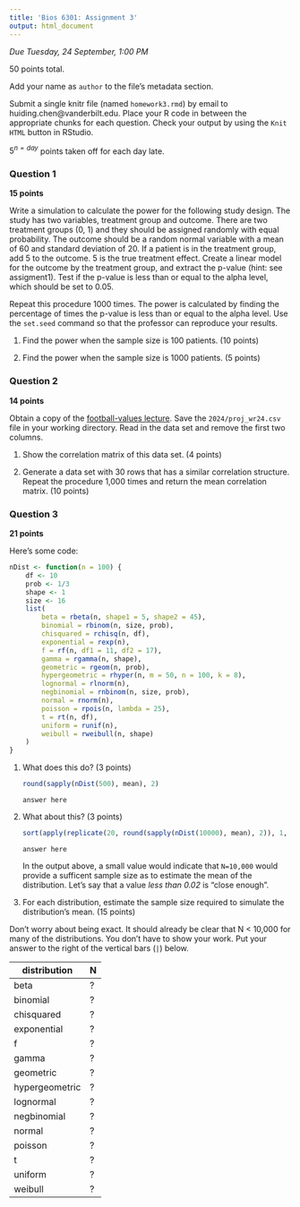 ```yaml
---
title: 'Bios 6301: Assignment 3'
output: html_document
---
```


*Due Tuesday, 24 September, 1:00 PM*

50 points total.

Add your name as `author` to the file's metadata section.

Submit a single knitr file (named `homework3.rmd`) by email to huiding.chen@vanderbilt.edu.
Place your R code in between the appropriate chunks for each question.
Check your output by using the `Knit HTML` button in RStudio.

$5^{n=day}$ points taken off for each day late.

### Question 1 ###

**15 points**

Write a simulation to calculate the power for the following study
design.  The study has two variables, treatment group and outcome.
There are two treatment groups (0, 1) and they should be assigned
randomly with equal probability.  The outcome should be a random normal
variable with a mean of 60 and standard deviation of 20.  If a patient
is in the treatment group, add 5 to the outcome.  5 is the true
treatment effect.  Create a linear model for the outcome by the
treatment group, and extract the p-value (hint: see assigment1).
Test if the p-value is less than or equal to the alpha level, which
should be set to 0.05.

Repeat this procedure 1000 times. The power is calculated by finding
the percentage of times the p-value is less than or equal to the alpha
level.  Use the `set.seed` command so that the professor can reproduce
your results.

1. Find the power when the sample size is 100 patients. (10 points)

1. Find the power when the sample size is 1000 patients. (5 points)

### Question 2 ###

**14 points**

Obtain a copy of the [football-values lecture](https://github.com/couthcommander/football-values).
Save the `2024/proj_wr24.csv` file in your working directory.  Read
in the data set and remove the first two columns.

1. Show the correlation matrix of this data set. (4 points)

1. Generate a data set with 30 rows that has a similar correlation
structure.  Repeat the procedure 1,000 times and return the mean
correlation matrix. (10 points)

### Question 3 ###

**21 points**

Here's some code:

```r
nDist <- function(n = 100) {
    df <- 10
    prob <- 1/3
    shape <- 1
    size <- 16
    list(
        beta = rbeta(n, shape1 = 5, shape2 = 45),
        binomial = rbinom(n, size, prob),
        chisquared = rchisq(n, df),
        exponential = rexp(n),
        f = rf(n, df1 = 11, df2 = 17),
        gamma = rgamma(n, shape),
        geometric = rgeom(n, prob),
        hypergeometric = rhyper(n, m = 50, n = 100, k = 8),
        lognormal = rlnorm(n),
        negbinomial = rnbinom(n, size, prob),
        normal = rnorm(n),
        poisson = rpois(n, lambda = 25),
        t = rt(n, df),
        uniform = runif(n),
        weibull = rweibull(n, shape)
    )
}
```

1. What does this do? (3 points)

    ```r
    round(sapply(nDist(500), mean), 2)
    ```
    
    ```
    answer here
    ```

1. What about this? (3 points)

    ```r
    sort(apply(replicate(20, round(sapply(nDist(10000), mean), 2)), 1, sd))
    ```
    
    ```
    answer here
    ```

    In the output above, a small value would indicate that `N=10,000` would provide a sufficent sample size as to estimate the mean of the distribution. Let's say that a value *less than 0.02* is "close enough".

1. For each distribution, estimate the sample size required to simulate the distribution's mean. (15 points)

Don't worry about being exact. It should already be clear that N < 10,000 for many of the distributions. You don't have to show your work. Put your answer to the right of the vertical bars (`|`) below.

distribution|N
---|---
beta|?
binomial|?
chisquared|?
exponential|?
f|?
gamma|?
geometric|?
hypergeometric|?
lognormal|?
negbinomial|?
normal|?
poisson|?
t|?
uniform|?
weibull|?
